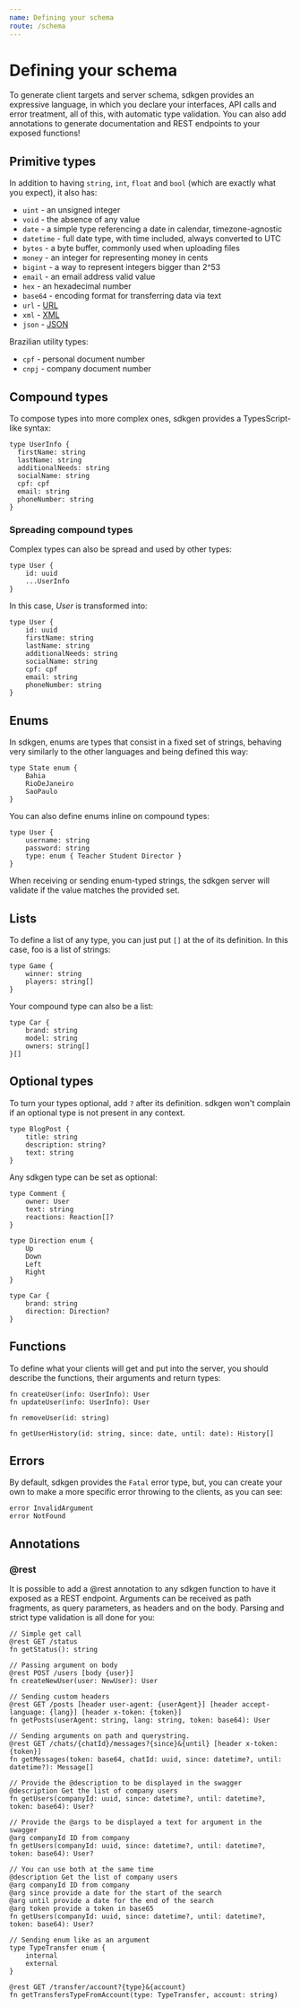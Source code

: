 ```yaml
---
name: Defining your schema
route: /schema
---
```


# Defining your schema

To generate client targets and server schema, sdkgen provides an expressive language, in which you declare your interfaces, API calls and error treatment, all of this, with automatic type validation. 
You can also add annotations to generate documentation and REST endpoints to your exposed functions!

## Primitive types

In addition to having `string`, `int`, `float` and `bool` (which are exactly what you expect), it also has: 

* `uint` - an unsigned integer
* `void` - the absence of any value
* `date` - a simple type referencing a date in calendar, timezone-agnostic
* `datetime` - full date type, with time included, always converted to UTC
* `bytes` - a byte buffer, commonly used when uploading files
* `money` - an integer for representing money in cents
* `bigint` - a way to represent integers bigger than 2^53
* `email` - an email address valid value
* `hex` - an hexadecimal number
* `base64` - encoding format for transferring data via text
* `url` - [URL](https://www.w3.org/Addressing/URL/url-spec.txt)
* `xml` - [XML](https://www.w3.org/TR/xml/)
* `json` - [JSON](https://www.json.org/json-en.html)

Brazilian utility types:

* `cpf` - personal document number
* `cnpj` - company document number

## Compound types

To compose types into more complex ones, sdkgen provides a TypesScript-like syntax:

```
type UserInfo {
  firstName: string
  lastName: string
  additionalNeeds: string
  socialName: string
  cpf: cpf
  email: string
  phoneNumber: string
}
```

### Spreading compound types

Complex types can also be spread and used by other types: 

```
type User {
    id: uuid
    ...UserInfo
}
```

In this case, *User* is transformed into:

```
type User {
    id: uuid
    firstName: string
    lastName: string
    additionalNeeds: string
    socialName: string
    cpf: cpf
    email: string
    phoneNumber: string
}
```

## Enums

In sdkgen, enums are types that consist in a fixed set of strings, behaving very similarly to the other languages and being defined this way:

```
type State enum {
    Bahia
    RioDeJaneiro
    SaoPaulo
}
```

You can also define enums inline on compound types:

```
type User {
    username: string
    password: string
    type: enum { Teacher Student Director }
}
```

When receiving or sending enum-typed strings, the sdkgen server will validate if the value matches the provided set.

## Lists

To define a list of any type, you can just put `[]` at the of its definition. In this case, foo is a list of strings:

```
type Game {
    winner: string
    players: string[]
}
```

Your compound type can also be a list:

```
type Car {
    brand: string
    model: string
    owners: string[]
}[]
```


## Optional types

To turn your types optional, add `?` after its definition. sdkgen won't complain if an optional type is not present in any context.

```
type BlogPost {
    title: string
    description: string?
    text: string
}
```

Any sdkgen type can be set as optional:

```
type Comment {
    owner: User
    text: string
    reactions: Reaction[]?
}
```

```
type Direction enum {
    Up
    Down
    Left
    Right
}

type Car {
    brand: string
    direction: Direction?
}
```

## Functions

To define what your clients will get and put into the server, you should describe the functions, their arguments and return types:

```
fn createUser(info: UserInfo): User
fn updateUser(info: UserInfo): User

fn removeUser(id: string)

fn getUserHistory(id: string, since: date, until: date): History[]
```

## Errors

By default, sdkgen provides the `Fatal` error type, but, you can create your own to make a more specific error throwing to the clients, as you can see:

```
error InvalidArgument
error NotFound
```

## Annotations

### @rest

It is possible to add a @rest annotation to any sdkgen function to have it exposed as a REST endpoint. Arguments can be received as path fragments, as query parameters, as headers and on the body. Parsing and strict type validation is all done for you: 

```
// Simple get call
@rest GET /status
fn getStatus(): string

// Passing argument on body
@rest POST /users [body {user}]
fn createNewUser(user: NewUser): User

// Sending custom headers
@rest GET /posts [header user-agent: {userAgent}] [header accept-language: {lang}] [header x-token: {token}]
fn getPosts(userAgent: string, lang: string, token: base64): User

// Sending arguments on path and querystring.
@rest GET /chats/{chatId}/messages?{since}&{until} [header x-token: {token}]
fn getMessages(token: base64, chatId: uuid, since: datetime?, until: datetime?): Message[]

// Provide the @description to be displayed in the swagger
@description Get the list of company users
fn getUsers(companyId: uuid, since: datetime?, until: datetime?, token: base64): User?

// Provide the @args to be displayed a text for argument in the swagger
@arg companyId ID from company
fn getUsers(companyId: uuid, since: datetime?, until: datetime?, token: base64): User?

// You can use both at the same time
@description Get the list of company users
@arg companyId ID from company
@arg since provide a date for the start of the search
@arg until provide a date for the end of the search
@arg token provide a token in base65
fn getUsers(companyId: uuid, since: datetime?, until: datetime?, token: base64): User?

// Sending enum like as an argument
type TypeTransfer enum {
    internal
    external
}

@rest GET /transfer/account?{type}&{account}
fn getTransfersTypeFromAccount(type: TypeTransfer, account: string)
```
